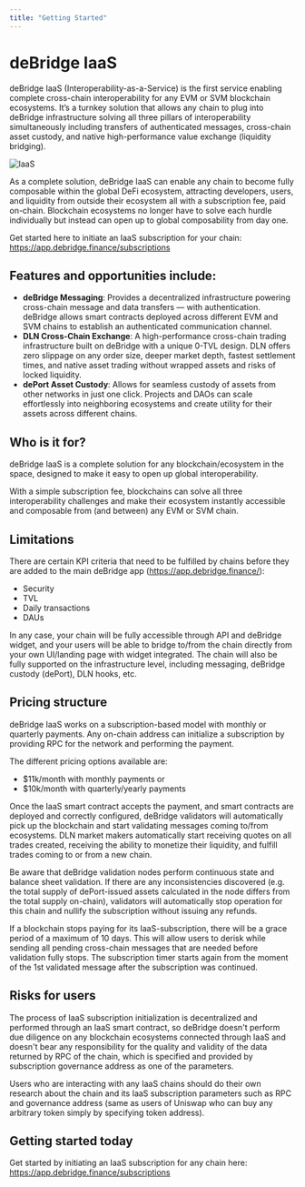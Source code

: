 ```yaml
---
title: "Getting Started"
---
```


# deBridge IaaS 
deBridge IaaS (Interoperability-as-a-Service) is the first service enabling complete cross-chain interoperability for any EVM or SVM blockchain
ecosystems. It’s a turnkey solution that allows any chain to plug into deBridge infrastructure solving all three pillars of interoperability
simultaneously including transfers of authenticated messages, cross-chain asset custody, and native high-performance value exchange (liquidity
bridging). 

![IaaS](/images/iaas.avif)

As a complete solution, deBridge IaaS can enable any chain to become fully composable within the global DeFi ecosystem, attracting developers, users,
and liquidity from outside their ecosystem all with a subscription fee, paid on-chain. Blockchain ecosystems no longer have to solve each hurdle
individually but instead can open up to global composability from day one. 

<Tip>

Get started here to initiate an IaaS subscription for your chain: https://app.debridge.finance/subscriptions

</Tip>

## Features and opportunities include:
- **deBridge Messaging**: Provides a decentralized infrastructure powering cross-chain message and data transfers — with authentication. deBridge
  allows smart contracts deployed across different EVM and SVM chains to establish an authenticated communication channel.
- **DLN Cross-Chain Exchange**: A high-performance cross-chain trading infrastructure built on deBridge with a unique 0-TVL design. DLN offers zero
  slippage on any order size, deeper market depth, fastest settlement times, and native asset trading without wrapped assets and risks of locked
  liquidity.
- **dePort Asset Custody**: Allows for seamless custody of assets from other networks in just one click. Projects and DAOs can scale effortlessly into
  neighboring ecosystems and create utility for their assets across different chains.

## Who is it for?
deBridge IaaS is a complete solution for any blockchain/ecosystem in the space, designed to make it easy to open up global interoperability. 

With a simple subscription fee, blockchains can solve all three interoperability challenges and make their ecosystem instantly accessible and
composable from (and between) any EVM or SVM chain. 

## Limitations
There are certain KPI criteria that need to be fulfilled by chains before they are added to the main deBridge app (https://app.debridge.finance/):
- Security
- TVL
- Daily transactions
- DAUs

In any case, your chain will be fully accessible through API and deBridge widget, and your users will be able to bridge to/from the chain directly
from your own UI/landing page with widget integrated. The chain will also be fully supported on the infrastructure level, including messaging,
deBridge custody (dePort), DLN hooks, etc.

## Pricing structure
deBridge IaaS works on a subscription-based model with monthly or quarterly payments. Any on-chain address can initialize a subscription by providing
RPC for the network and performing the payment.

The different pricing options available are:
- $11k/month with monthly payments or
- $10k/month with quarterly/yearly payments

Once the IaaS smart contract accepts the payment, and smart contracts are deployed and correctly configured, deBridge validators will automatically
pick up the blockchain and start validating messages coming to/from ecosystems. DLN market makers automatically start receiving quotes on all trades
created, receiving the ability to monetize their liquidity, and fulfill trades coming to or from a new chain. 

Be aware that deBridge validation nodes perform continuous state and balance sheet validation. If there are any inconsistencies discovered (e.g. the
total supply of dePort-issued assets calculated in the node differs from the total supply on-chain), validators will automatically stop operation for
this chain and nullify the subscription without issuing any refunds.

If a blockchain stops paying for its IaaS-subscription, there will be a grace period of a maximum of 10 days. This will allow users to derisk while
sending all pending cross-chain messages that are needed before validation fully stops. The subscription timer starts again from the moment of the 1st
validated message after the subscription was continued. 

## Risks for users
The process of IaaS subscription initialization is decentralized and performed through an IaaS smart contract, so deBridge doesn't perform due
diligence on any blockchain ecosystems connected through IaaS and doesn't bear any responsibility for the quality and validity of the data returned by
RPC of the chain, which is specified and provided by subscription governance address as one of the parameters.

Users who are interacting with any IaaS chains should do their own research about the chain and its IaaS subscription parameters such as RPC and
governance address (same as users of Uniswap who can buy any arbitrary token simply by specifying token address). 

## Getting started today
Get started by initiating an IaaS subscription for any chain here: https://app.debridge.finance/subscriptions
